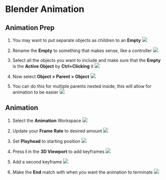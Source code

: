 # Blender Animation

## Animation Prep

1. You may want to put separate objects as children to an **Empty**
![](./assets/shift-a-add-plain-axis.png)

2. Rename the **Empty** to something that makes sense, like a controller
![](./assets/rename-empty.png)

3. Select all the objects you want to include and make sure that the **Empty** is the **Active Object** by **Ctrl+Clicking** it
![](./assets/set-empty-as-active-object-ctrl-click.png)

4. Now select **Object > Parent > Object**
![](./assets/parent-to-object.png)

5. You can do this for multiple parents nested inside, this will allow for animation to be easier
![](./assets/multiple-parents.gif)

## Animation
1. Select the **Animation** Workspace
![](./assets/select-animation-workspace.png)

2. Update your **Frame Rate** to desired amount
![](./assets/set-framerate.png)

3. Set **Playhead** to starting position
![](./assets/reset-playhead.png)

4. Press **I** in the **3D Viewport** to add keyframes
![](./assets/add-keyframes.png)

5. Add a second keyframe
![](./assets/add-second-keyframe.png)

6. Make the **End** match with when you want the animation to terminate
![](./assets/shorten-animation.png)